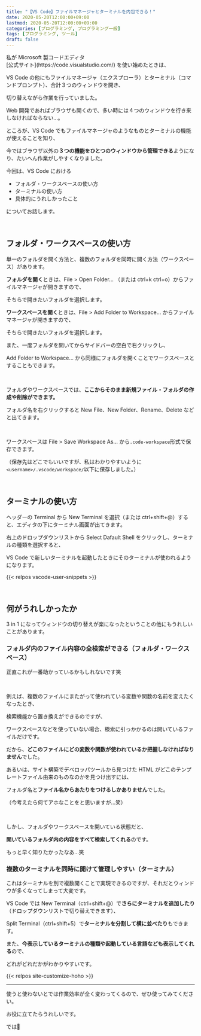 ```yaml
---
title: "【VS Code】ファイルマネージャとターミナルを内包できる！"
date: 2020-05-20T12:00:00+09:00
lastmod: 2020-05-20T12:00:00+09:00
categories: [プログラミング, プログラミング一般]
tags: [プログラミング, ツール]
draft: false
---
```


<p>
私が
<tltp label="VS Code（Visual Studio Code）">Microsoft 製コードエディタ<br/>[公式サイト](https://code.visualstudio.com/)</tltp>
を使い始めたときは、
</p>

VS Code の他にもファイルマネージャ（エクスプローラ）とターミナル（コマンドプロンプト）、合計３つのウィンドウを開き、

切り替えながら作業を行っていました。

<!--more-->

Web 開発であればブラウザも開くので、多い時には４つのウィンドウを行き来しなければならない…。

ところが、VS Code でもファイルマネージャのようなものとターミナルの機能が使えることを知り、

今ではブラウザ以外の**３つの機能をひとつのウィンドウから管理できる**ようになり、たいへん作業がしやすくなりました。

今回は、VS Code における

- フォルダ・ワークスペースの使い方
- ターミナルの使い方
- 具体的にうれしかったこと

についてお話します。

<br/>

## フォルダ・ワークスペースの使い方

単一のフォルダを開く方法と、複数のフォルダを同時に開く方法（ワークスペース）があります。

**フォルダを開く**ときは、File > Open Folder... （または ctrl+k ctrl+o）からファイルマネージャが開きますので、

そちらで開きたいフォルダを選択します。

**ワークスペースを開く**ときは、File > Add Folder to Workspace... からファイルマネージャが開きますので、

そちらで開きたいフォルダを選択します。

また、一度フォルダを開いてからサイドバーの空白で右クリックし、

Add Folder to Workspace... から同様にフォルダを開くことでワークスペースとすることもできます。

<br/>

フォルダやワークスペースでは、**ここからそのまま新規ファイル・フォルダの作成や削除ができます。**

フォルダ名を右クリックすると New File、New Folder、Rename、Delete などと出てきます。

<br/>

ワークスペースは File > Save Workspace As... から`.code-workspace`形式で保存できます。

（保存先はどこでもいいですが、私はわかりやすいように`<username>/.vscode/workspace/`以下に保存しました。）

<br/>

## ターミナルの使い方

ヘッダーの Terminal から New Terminal を選択（または ctrl+shift+@）すると、エディタの下にターミナル画面が出てきます。

<postimage src="terminal" alt="VS Code ターミナル" />

右上のドロップダウンリストから Select Dafault Shell をクリックし、ターミナルの種類を選択すると、

VS Code で新しいターミナルを起動したときにそのターミナルが使われるようになります。

{{< relpos vscode-user-snippets >}}

<br/>

## 何がうれしかったか

3 in 1 になってウィンドウの切り替えが楽になったということの他にもうれしいことがあります。

### フォルダ内のファイル内容の全検索ができる（フォルダ・ワークスペース）

正直これが一番助かっているかもしれないです笑

<br/>

例えば、複数のファイルにまたがって使われている変数や関数の名前を変えたくなったとき、

検索機能から置き換えができるのですが、

ワークスペースなどを使っていない場合、検索に引っかかるのは開いているファイルだけです。

だから、**どこのファイルにどの変数や関数が使われているか把握しなければなりません**でした。

あるいは、サイト構築でデベロッパツールから見つけた HTML がどこのテンプレートファイル由来のものなのかを見つけ出すには、

フォルダ名と**ファイル名からあたりをつけるしかありません**でした。

（今考えたら何てアホなことをと思いますが…笑）

<br/>

しかし、フォルダやワークスペースを開いている状態だと、

**開いているフォルダ内の内容をすべて検索してくれる**のです。

もっと早く知りたかったなあ…笑

### 複数のターミナルを同時に開けて管理しやすい（ターミナル）

これはターミナルを別で複数開くことで実現できるのですが、それだとウィンドウが多くなってしまって大変です。

VS Code では New Terminal（ctrl+shift+@）で**さらにターミナルを追加したり**（ドロップダウンリストで切り替えできます）、

Split Terminal（ctrl+shift+5）で**ターミナルを分割して横に並べたり**もできます。

また、**今表示しているターミナルの種類や起動している言語なども表示してくれる**ので、

どれがどれだかがわかりやすいです。

<postimage src="terminal-dropdown" alt="VS Code ドロップダウン" />

{{< relpos site-customize-hoho >}}

---

使うと使わないとでは作業効率が全く変わってくるので、ぜひ使ってみてください。

お役に立てたらうれしいです。

では👋
